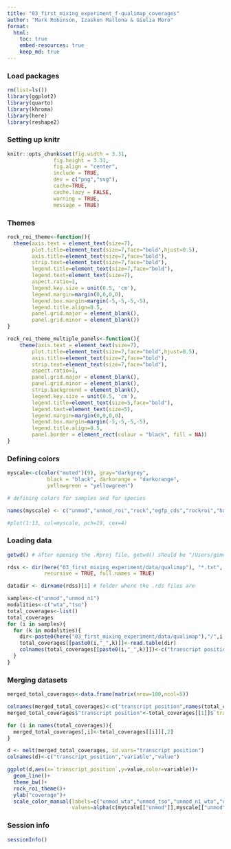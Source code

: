 ```yaml
---
title: "03_first_mixing_experiment_f-qualimap_coverages"
author: "Mark Robinson, Izaskun Mallona & Giulia Moro"
format: 
  html:
    toc: true
    embed-resources: true
    keep_md: true
---
```


### Load packages

```r

rm(list=ls())
library(ggplot2)
library(quarto)
library(khroma)
library(here)
library(reshape2)

```

### Setting up knitr 

```r

knitr::opts_chunk$set(fig.width = 3.31,
               fig.height = 3.31,
               fig.align = "center",
               include = TRUE,
               dev = c("png","svg"),
               cache=TRUE,
               cache.lazy = FALSE,
               warning = TRUE,
               message = TRUE)

```

### Themes

```r

rock_roi_theme<-function(){
  theme(axis.text = element_text(size=7), 
        plot.title=element_text(size=7,face="bold",hjust=0.5),
        axis.title=element_text(size=7,face="bold"),
        strip.text=element_text(size=7,face="bold"),
        legend.title=element_text(size=7,face="bold"),
        legend.text=element_text(size=7),
        aspect.ratio=1,
        legend.key.size = unit(0.5, 'cm'),
        legend.margin=margin(0,0,0,0),
        legend.box.margin=margin(-5,-5,-5,-5),
        legend.title.align=0.5,
        panel.grid.major = element_blank(),
        panel.grid.minor = element_blank())
}

rock_roi_theme_multiple_panels<-function(){
    theme(axis.text = element_text(size=7), 
        plot.title=element_text(size=7,face="bold",hjust=0.5),
        axis.title=element_text(size=7,face="bold"),
        strip.text=element_text(size=7,face="bold"),
        aspect.ratio=1,
        panel.grid.major = element_blank(),
        panel.grid.minor = element_blank(),
        strip.background = element_blank(),
        legend.key.size = unit(0.5, 'cm'),
        legend.title=element_text(size=5,face="bold"),
        legend.text=element_text(size=5),
        legend.margin=margin(0,0,0,0),
        legend.box.margin=margin(-5,-5,-5,-5),
        legend.title.align=0.5,
        panel.border = element_rect(colour = "black", fill = NA))
}

```

### Defining colors

```r

myscale<-c(color("muted")(9), gray="darkgrey", 
             black = "black", darkorange = "darkorange",
             yellowgreen = "yellowgreen")

# defining colors for samples and for species

names(myscale) <- c("unmod","unmod_roi","rock","egfp_cds","rockroi","human","unknown","mouse","tdtom_cds","no_detection","doublets","unmod_n1","high")

#plot(1:13, col=myscale, pch=19, cex=4)

```

### Loading data

```r

getwd() # after opening the .Rproj file, getwd() should be "/Users/gimoro/figure_making_paper/rock_roi_paper"

rdss <- dir(here("03_first_mixing_experiment/data/qualimap"), "*.txt", 
            recursive = TRUE, full.names = TRUE)

datadir <- dirname(rdss)[1] # folder where the .rds files are 

samples<-c("unmod","unmod_n1")
modalities<-c("wta","tso")
total_coverages<-list()
total_coverages
for (i in samples){
  for (k in modalities){
    dir<-paste0(here("03_first_mixing_experiment/data/qualimap"),"/",i,"_",k,"/","raw_data_qualimapReport/coverage_profile_along_genes_(total).txt")
    total_coverages[[paste0(i,"_",k)]]<-read.table(dir)
    colnames(total_coverages[[paste0(i,"_",k)]])<-c("transcript position",paste0(i,"_",k))
  }
}

```

### Merging datasets

```r

merged_total_coverages<-data.frame(matrix(nrow=100,ncol=5))

colnames(merged_total_coverages)<-c("transcript position",names(total_coverages))
merged_total_coverages$"transcript position"<-total_coverages[[1]]$`transcript position`

for (i in names(total_coverages)){
  merged_total_coverages[,i]<-total_coverages[[i]][,2]
}

d <- melt(merged_total_coverages, id.vars="transcript position")
colnames(d)<-c("transcript_position","variable","value")

ggplot(d,aes(x=`transcript_position`,y=value,color=variable))+
  geom_line()+
  theme_bw()+
  rock_roi_theme()+
  ylab("coverage")+
  scale_color_manual(labels=c("unmod_wta","unmod_tso","unmod_n1_wta","unmod_n1_tso"),
                     values=alpha(c(myscale[["unmod"]],myscale[["unmod"]],myscale[["unmod_n1"]],myscale[["unmod_n1"]]),c(1,0.5,1,0.5)))

```




### Session info

```r

sessionInfo()

```

